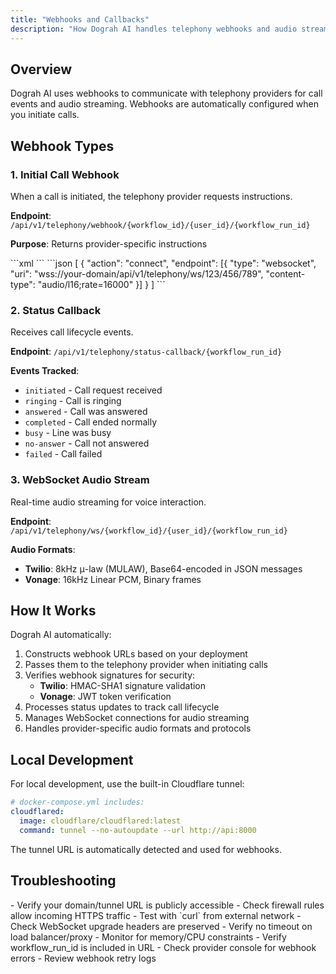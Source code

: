 ```yaml
---
title: "Webhooks and Callbacks"
description: "How Dograh AI handles telephony webhooks and audio streaming"
---
```


## Overview

Dograh AI uses webhooks to communicate with telephony providers for call events and audio streaming. Webhooks are automatically configured when you initiate calls.

## Webhook Types

### 1. Initial Call Webhook

When a call is initiated, the telephony provider requests instructions.

**Endpoint**: `/api/v1/telephony/webhook/{workflow_id}/{user_id}/{workflow_run_id}`

**Purpose**: Returns provider-specific instructions

<Tabs>
  <Tab title="Twilio (TwiML)">
    ```xml
    <?xml version="1.0" encoding="UTF-8"?>
    <Response>
        <Connect>
            <Stream url="wss://your-domain/api/v1/telephony/ws/123/456/789" />
        </Connect>
    </Response>
    ```
  </Tab>
  <Tab title="Vonage (NCCO)">
    ```json
    [
      {
        "action": "connect",
        "endpoint": [{
          "type": "websocket",
          "uri": "wss://your-domain/api/v1/telephony/ws/123/456/789",
          "content-type": "audio/l16;rate=16000"
        }]
      }
    ]
    ```
  </Tab>
</Tabs>

### 2. Status Callback

Receives call lifecycle events.

**Endpoint**: `/api/v1/telephony/status-callback/{workflow_run_id}`

**Events Tracked**:
- `initiated` - Call request received
- `ringing` - Call is ringing
- `answered` - Call was answered
- `completed` - Call ended normally
- `busy` - Line was busy
- `no-answer` - Call not answered
- `failed` - Call failed

### 3. WebSocket Audio Stream

Real-time audio streaming for voice interaction.

**Endpoint**: `/api/v1/telephony/ws/{workflow_id}/{user_id}/{workflow_run_id}`

**Audio Formats**:
- **Twilio**: 8kHz μ-law (MULAW), Base64-encoded in JSON messages
- **Vonage**: 16kHz Linear PCM, Binary frames

## How It Works

Dograh AI automatically:
1. Constructs webhook URLs based on your deployment
2. Passes them to the telephony provider when initiating calls
3. Verifies webhook signatures for security:
   - **Twilio**: HMAC-SHA1 signature validation
   - **Vonage**: JWT token verification
4. Processes status updates to track call lifecycle
5. Manages WebSocket connections for audio streaming
6. Handles provider-specific audio formats and protocols

## Local Development

For local development, use the built-in Cloudflare tunnel:

```yaml
# docker-compose.yml includes:
cloudflared:
  image: cloudflare/cloudflared:latest
  command: tunnel --no-autoupdate --url http://api:8000
```

The tunnel URL is automatically detected and used for webhooks.

## Troubleshooting

<AccordionGroup>
  <Accordion title="Webhook URL not accessible">
    - Verify your domain/tunnel URL is publicly accessible
    - Check firewall rules allow incoming HTTPS traffic
    - Test with `curl` from external network
  </Accordion>
  
  <Accordion title="WebSocket connection dropping">
    - Check WebSocket upgrade headers are preserved
    - Verify no timeout on load balancer/proxy
    - Monitor for memory/CPU constraints
  </Accordion>
  
  <Accordion title="Status callbacks not received">
    - Verify workflow_run_id is included in URL
    - Check provider console for webhook errors
    - Review webhook retry logs
  </Accordion>
</AccordionGroup>
